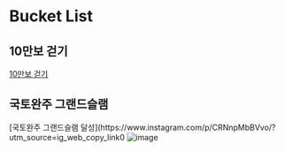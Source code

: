 # Bucket List

## 10만보 걷기

[10만보 걷기](https://www.instagram.com/p/B8BkqZOg4sQ/?utm_source=ig_web_copy_link)

## 국토완주 그랜드슬램

[국토완주 그랜드슬램 달성](https://www.instagram.com/p/CRNnpMbBVvo/?utm_source=ig_web_copy_link0
![image](https://user-images.githubusercontent.com/72383349/154967469-608e02ae-5629-4f32-8bdc-9754a39ee4aa.png)

